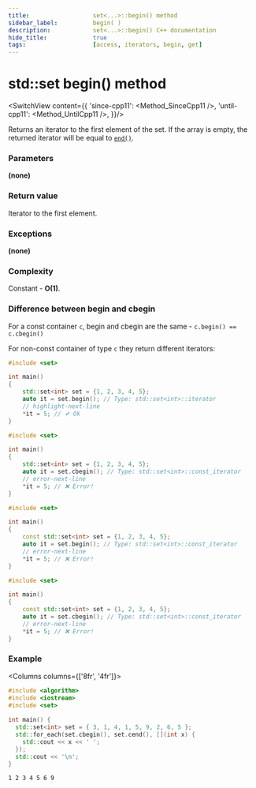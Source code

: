 ```yaml
---
title:					set<...>::begin() method
sidebar_label:			begin( )
description:			set<...>::begin() C++ documentation
hide_title:				true
tags:					[access, iterators, begin, get]
---
```



<!-- Terms -->

<!----------------- Codes ---------------------->

<!-- begin -->


# std::set begin() method

<SwitchView content={{
		'since-cpp11': <Method_SinceCpp11 />,
		'until-cpp11': <Method_UntilCpp11 />,
	}}/>

Returns an <Tooltip title={Term_ContAlias_Iterator}>iterator</Tooltip> to the first element of the set.
If the array is empty, the returned iterator will be equal to [`end()`](/docs/std/containers/sets/set/end).

### Parameters

**(none)**

### Return value

Iterator to the first element.

### Exceptions

**(none)**

### Complexity

Constant - **O(1)**.

### Difference between begin and cbegin

For a const container `c`, begin and cbegin are the same - `c.begin() == c.cbegin()`

For non-const container of type `c` they return different iterators:

<Tabs>
<TabItem value="non-const-container" label="Non const container" default>

<Tabs>
<TabItem value="begin" label="begin" default>

```cpp
#include <set>

int main()
{
    std::set<int> set = {1, 2, 3, 4, 5};
    auto it = set.begin(); // Type: std::set<int>::iterator
    // highlight-next-line
    *it = 5; // ✔ Ok
}
```

</TabItem>
<TabItem value="cbegin" label="cbegin" default>

```cpp
#include <set>

int main()
{
    std::set<int> set = {1, 2, 3, 4, 5};
    auto it = set.cbegin(); // Type: std::set<int>::const_iterator
    // error-next-line
    *it = 5; // ❌ Error! 
}
```

</TabItem>
</Tabs>

</TabItem>
<TabItem value="const-container" label="Const container">

<Tabs>
<TabItem value="begin" label="begin" default>

```cpp
#include <set>

int main()
{
    const std::set<int> set = {1, 2, 3, 4, 5};
    auto it = set.begin(); // Type: std::set<int>::const_iterator
    // error-next-line
    *it = 5; // ❌ Error! 
}
```

</TabItem>
<TabItem value="cbegin" label="cbegin" default>

```cpp
#include <set>

int main()
{
    const std::set<int> set = {1, 2, 3, 4, 5};
    auto it = set.cbegin(); // Type: std::set<int>::const_iterator
    // error-next-line
    *it = 5; // ❌ Error! 
}
```

</TabItem>
</Tabs>

</TabItem>
</Tabs>

### Example

<Columns columns={['8fr', '4fr']}>
<div>

```cpp title='Main.cpp' showLineNumbers
#include <algorithm>
#include <iostream>
#include <set>
 
int main() {
  std::set<int> set = { 3, 1, 4, 1, 5, 9, 2, 6, 5 };
  std::for_each(set.cbegin(), set.cend(), [](int x) {
    std::cout << x << ' ';
  });
  std::cout << '\n';
}
```

</div>
<div>

```plaintext title="Output"
1 2 3 4 5 6 9
```

</div>
</Columns>
